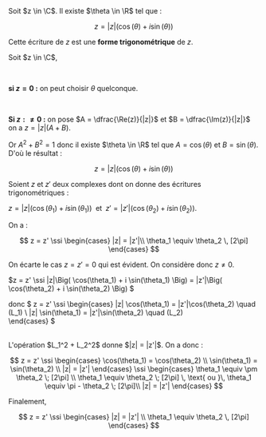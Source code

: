 

<Item type='defprop' titre='forme trigonométrique'>
Soit $z \in \C$. Il existe $\theta \in \R$ tel que :

$$
z = | z | \Big( \cos(\theta) + i \sin(\theta) \Big) 
$$

Cette écriture de $z$ est une **forme trigonométrique** de $z$.
</Item>

<Hideable type='démonstration' titre=''>

Soit $z \in \C$, 

<br/>

**si $z = 0$ :** on peut choisir $\theta$ quelconque.

<br/>

**Si $z :\neq 0$ :** on pose $A = \dfrac{\Re(z)}{|z|}$ et $B = \dfrac{\Im(z)}{|z|}$ on a $z = |z| (A + B)$. 

Or $A^2 + B^2 = 1$ donc il existe $\theta \in \R$ tel que $A = \cos(\theta)$ et $B = \sin(\theta)$. D'où le résultat : 

$$
z = | z | \Big( \cos(\theta) + i \sin(\theta) \Big)
$$
</Hideable>

<Item type='proposition' titre='identification par forme trigonométrique'>

Soient $z$ et $z'$ deux complexes dont on donne des écritures trigonométriques :


$z = |z| \Big( \cos(\theta _1) + i \sin(\theta _1) \Big) \;$ et 
$\; z' = |z'| \Big( \cos(\theta _2) + i \sin(\theta _2) \Big)$. 

On a :

$$ 
z = z' \ssi \begin{cases} |z| = |z'|\\ \theta_1 \equiv \theta_2 \, [2\pi] \end{cases}
$$
</Item>

<Hideable type='démonstration' titre=''>

On écarte le cas $z = z' = 0$ qui est évident. On considère donc $z \neq 0$.

$z = z' \ssi |z|\Big( \cos(\theta_1) + i \sin(\theta_1) \Big) = |z'|\Big( \cos(\theta_2) + i \sin(\theta_2) \Big) $

donc 
$
z = z' 
\ssi 
\begin{cases} 
  |z| \cos(\theta_1) = |z'|\cos(\theta_2)  \quad (L_1) 
  \\ 
  |z| \sin(\theta_1) = |z'|\sin(\theta_2)   \quad (L_2)  
\end{cases}
$ 

<br/>
L'opération $L_1^2 + L_2^2$ donne $|z| = |z'|$. On a donc :

$$
z = z' 
\ssi 
\begin{cases}  
  \cos(\theta_1) = \cos(\theta_2) 
  \\ 
  \sin(\theta_1) = \sin(\theta_2) \\ |z| = |z'| 
\end{cases} 
\ssi 
\begin{cases} 
  \theta_1 \equiv \pm \theta_2 \; [2\pi]
  \\  
  \theta_1 \equiv \theta_2 \; [2\pi] \, \text{ ou }\,  \theta_1 \equiv \pi - \theta_2 \; [2\pi]\\ |z| = |z'| 
\end{cases} 
$$

Finalement, 

$$
z = z' \ssi 
\begin{cases} 
  |z| = |z'|
  \\
  \theta_1 \equiv \theta_2 \, [2\pi] 
\end{cases}
$$
</Hideable>
